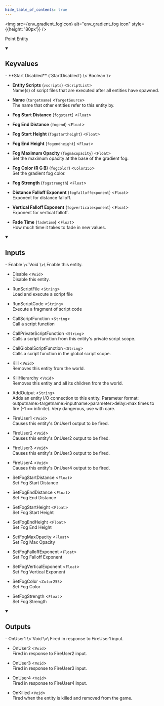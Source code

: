 ```yaml
---
hide_table_of_contents: true
---
```


<!---
!!!!!!
THIS PAGE IS AUTOGENERATED FROM GAME FGD DEFINITIONS!
DO NOT EDIT MANUALLY!
!!!!!!

In order to make edits, you can make an annotation file in /fgd_dump_overrides
-->



<img src={env_gradient_fogIcon} alt="env_gradient_fog icon" style={{height: '80px'}} />

Point Entity



<details open>
<summary><h2>Keyvalues</h2></summary>
- **Start Disabled** (`StartDisabled`) \<`Boolean`\>

- **Entity Scripts** (`vscripts`) \<`ScriptList`\>\
Name(s) of script files that are executed after all entities have spawned.

- **Name** (`targetname`) \<`TargetSource`\>\
The name that other entities refer to this entity by.

- **Fog Start Distance** (`fogstart`) \<`Float`\>

- **Fog End Distance** (`fogend`) \<`Float`\>

- **Fog Start Height** (`fogstartheight`) \<`Float`\>

- **Fog End Height** (`fogendheight`) \<`Float`\>

- **Fog Maximum Opacity** (`fogmaxopacity`) \<`Float`\>\
Set the maximum opacity at the base of the gradient fog.

- **Fog Color (R G B)** (`fogcolor`) \<`Color255`\>\
Set the gradient fog color.

- **Fog Strength** (`fogstrength`) \<`Float`\>

- **Distance Falloff Exponent** (`fogfalloffexponent`) \<`Float`\>\
Exponent for distance falloff.

- **Vertical Falloff Exponent** (`fogverticalexponent`) \<`Float`\>\
Exponent for vertical falloff.

- **Fade Time** (`fadetime`) \<`Float`\>\
How much time it takes to fade in new values.


 </details>
<details open>
<summary><h2>Inputs</h2></summary>
- Enable \<`Void`\>\
Enable this entity.

- Disable \<`Void`\>\
Disable this entity.

- RunScriptFile \<`String`\>\
Load and execute a script file

- RunScriptCode \<`String`\>\
Execute a fragment of script code

- CallScriptFunction \<`String`\>\
Call a script function

- CallPrivateScriptFunction \<`String`\>\
Calls a script function from this entity's private script scope.

- CallGlobalScriptFunction \<`String`\>\
Calls a script function in the global script scope.

- Kill \<`Void`\>\
Removes this entity from the world.

- KillHierarchy \<`Void`\>\
Removes this entity and all its children from the world.

- AddOutput \<`String`\>\
Adds an entity I/O connection to this entity. Parameter format: outputname&gt;targetname>inputname&gt;parameter&gt;delay&gt;max times to fire (-1 == infinite). Very dangerous, use with care.

- FireUser1 \<`Void`\>\
Causes this entity's OnUser1 output to be fired.

- FireUser2 \<`Void`\>\
Causes this entity's OnUser2 output to be fired.

- FireUser3 \<`Void`\>\
Causes this entity's OnUser3 output to be fired.

- FireUser4 \<`Void`\>\
Causes this entity's OnUser4 output to be fired.

- SetFogStartDistance \<`Float`\>\
Set Fog Start Distance

- SetFogEndDistance \<`Float`\>\
Set Fog End Distance

- SetFogStartHeight \<`Float`\>\
Set Fog Start Height

- SetFogEndHeight \<`Float`\>\
Set Fog End Height

- SetFogMaxOpacity \<`Float`\>\
Set Fog Max Opacity

- SetFogFalloffExponent \<`Float`\>\
Set Fog Falloff Exponent

- SetFogVerticalExponent \<`Float`\>\
Set Fog Vertical Exponent

- SetFogColor \<`Color255`\>\
Set Fog Color

- SetFogStrength \<`Float`\>\
Set Fog Strength


 </details>
<details open>
<summary><h2>Outputs</h2></summary>
- OnUser1 \<`Void`\>\
Fired in response to FireUser1 input.

- OnUser2 \<`Void`\>\
Fired in response to FireUser2 input.

- OnUser3 \<`Void`\>\
Fired in response to FireUser3 input.

- OnUser4 \<`Void`\>\
Fired in response to FireUser4 input.

- OnKilled \<`Void`\>\
Fired when the entity is killed and removed from the game.


 </details>